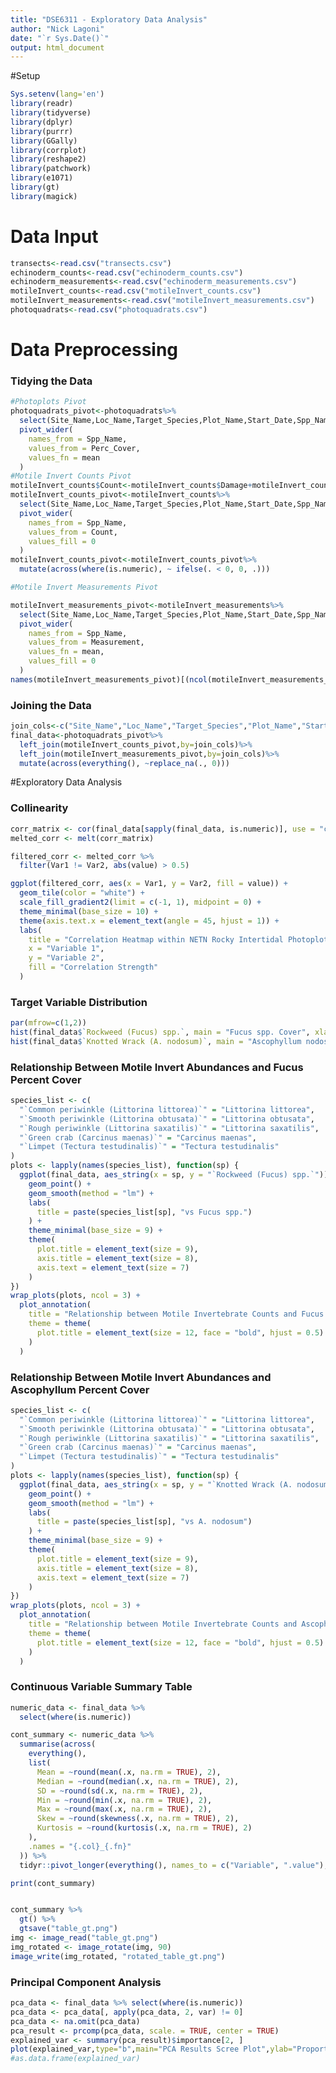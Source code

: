 ```yaml
---
title: "DSE6311 - Exploratory Data Analysis"
author: "Nick Lagoni"
date: "`r Sys.Date()`"
output: html_document
---
```


#Setup
```r
Sys.setenv(lang='en')
library(readr)
library(tidyverse)
library(dplyr)
library(purrr)
library(GGally)
library(corrplot)
library(reshape2)
library(patchwork)
library(e1071)
library(gt)
library(magick)
```


# Data Input
```r
transects<-read.csv("transects.csv")
echinoderm_counts<-read.csv("echinoderm_counts.csv")
echinoderm_measurements<-read.csv("echinoderm_measurements.csv")
motileInvert_counts<-read.csv("motileInvert_counts.csv")
motileInvert_measurements<-read.csv("motileInvert_measurements.csv")
photoquadrats<-read.csv("photoquadrats.csv")

```

# Data Preprocessing

### Tidying the Data
```r
#Photoplots Pivot
photoquadrats_pivot<-photoquadrats%>%
  select(Site_Name,Loc_Name,Target_Species,Plot_Name,Start_Date,Spp_Name,Perc_Cover)%>%
  pivot_wider(
    names_from = Spp_Name,
    values_from = Perc_Cover,
    values_fn = mean
  )
#Motile Invert Counts Pivot
motileInvert_counts$Count<-motileInvert_counts$Damage+motileInvert_counts$No.Damage
motileInvert_counts_pivot<-motileInvert_counts%>%
  select(Site_Name,Loc_Name,Target_Species,Plot_Name,Start_Date,Spp_Name,Count)%>%
  pivot_wider(
    names_from = Spp_Name,
    values_from = Count,
    values_fill = 0
  )
motileInvert_counts_pivot<-motileInvert_counts_pivot%>%
  mutate(across(where(is.numeric), ~ ifelse(. < 0, 0, .)))

#Motile Invert Measurements Pivot

motileInvert_measurements_pivot<-motileInvert_measurements%>%
  select(Site_Name,Loc_Name,Target_Species,Plot_Name,Start_Date,Spp_Name,Measurement)%>%
  pivot_wider(
    names_from = Spp_Name,
    values_from = Measurement,
    values_fn = mean,
    values_fill = 0
  )
names(motileInvert_measurements_pivot)[(ncol(motileInvert_measurements_pivot)-5):ncol(motileInvert_measurements_pivot)] <- paste0(names(motileInvert_measurements_pivot)[(ncol(motileInvert_measurements_pivot)-5):ncol(motileInvert_measurements_pivot)], " Mean Measure")
```

### Joining the Data
```r
join_cols<-c("Site_Name","Loc_Name","Target_Species","Plot_Name","Start_Date")
final_data<-photoquadrats_pivot%>%
  left_join(motileInvert_counts_pivot,by=join_cols)%>%
  left_join(motileInvert_measurements_pivot,by=join_cols)%>%
  mutate(across(everything(), ~replace_na(., 0)))
```


#Exploratory Data Analysis

### Collinearity
```r
corr_matrix <- cor(final_data[sapply(final_data, is.numeric)], use = "complete.obs")
melted_corr <- melt(corr_matrix)

filtered_corr <- melted_corr %>%
  filter(Var1 != Var2, abs(value) > 0.5)

ggplot(filtered_corr, aes(x = Var1, y = Var2, fill = value)) +
  geom_tile(color = "white") +
  scale_fill_gradient2(limit = c(-1, 1), midpoint = 0) +
  theme_minimal(base_size = 10) +
  theme(axis.text.x = element_text(angle = 45, hjust = 1)) +
  labs(
    title = "Correlation Heatmap within NETN Rocky Intertidal Photoplots",
    x = "Variable 1",
    y = "Variable 2",
    fill = "Correlation Strength"
  )
```

### Target Variable Distribution
```r
par(mfrow=c(1,2))
hist(final_data$`Rockweed (Fucus) spp.`, main = "Fucus spp. Cover", xlab = "Percent Cover")
hist(final_data$`Knotted Wrack (A. nodosum)`, main = "Ascophyllum nodosum Cover", xlab = "Percent Cover")
```

### Relationship Between Motile Invert Abundances and Fucus Percent Cover

```r
species_list <- c(
  "`Common periwinkle (Littorina littorea)`" = "Littorina littorea",
  "`Smooth periwinkle (Littorina obtusata)`" = "Littorina obtusata",
  "`Rough periwinkle (Littorina saxatilis)`" = "Littorina saxatilis",
  "`Green crab (Carcinus maenas)`" = "Carcinus maenas",
  "`Limpet (Tectura testudinalis)`" = "Tectura testudinalis"
)
plots <- lapply(names(species_list), function(sp) {
  ggplot(final_data, aes_string(x = sp, y = "`Rockweed (Fucus) spp.`")) +
    geom_point() +
    geom_smooth(method = "lm") +
    labs(
      title = paste(species_list[sp], "vs Fucus spp.")
    ) +
    theme_minimal(base_size = 9) +
    theme(
      plot.title = element_text(size = 9),
      axis.title = element_text(size = 8),
      axis.text = element_text(size = 7)
    )
})
wrap_plots(plots, ncol = 3) +
  plot_annotation(
    title = "Relationship between Motile Invertebrate Counts and Fucus Percent Cover",
    theme = theme(
      plot.title = element_text(size = 12, face = "bold", hjust = 0.5)
    )
  )
```

### Relationship Between Motile Invert Abundances and Ascophyllum Percent Cover
```r
species_list <- c(
  "`Common periwinkle (Littorina littorea)`" = "Littorina littorea",
  "`Smooth periwinkle (Littorina obtusata)`" = "Littorina obtusata",
  "`Rough periwinkle (Littorina saxatilis)`" = "Littorina saxatilis",
  "`Green crab (Carcinus maenas)`" = "Carcinus maenas",
  "`Limpet (Tectura testudinalis)`" = "Tectura testudinalis"
)
plots <- lapply(names(species_list), function(sp) {
  ggplot(final_data, aes_string(x = sp, y = "`Knotted Wrack (A. nodosum)`")) +
    geom_point() +
    geom_smooth(method = "lm") +
    labs(
      title = paste(species_list[sp], "vs A. nodosum")
    ) +
    theme_minimal(base_size = 9) +
    theme(
      plot.title = element_text(size = 9),
      axis.title = element_text(size = 8),
      axis.text = element_text(size = 7)
    )
})
wrap_plots(plots, ncol = 3) +
  plot_annotation(
    title = "Relationship between Motile Invertebrate Counts and Ascophyllum nodosum Percent Cover",
    theme = theme(
      plot.title = element_text(size = 12, face = "bold", hjust = 0.5)
    )
  )
```

### Continuous Variable Summary Table
```r

numeric_data <- final_data %>%
  select(where(is.numeric))

cont_summary <- numeric_data %>%
  summarise(across(
    everything(),
    list(
      Mean = ~round(mean(.x, na.rm = TRUE), 2),
      Median = ~round(median(.x, na.rm = TRUE), 2),
      SD = ~round(sd(.x, na.rm = TRUE), 2),
      Min = ~round(min(.x, na.rm = TRUE), 2),
      Max = ~round(max(.x, na.rm = TRUE), 2),
      Skew = ~round(skewness(.x, na.rm = TRUE), 2),
      Kurtosis = ~round(kurtosis(.x, na.rm = TRUE), 2)
    ),
    .names = "{.col}_{.fn}"
  )) %>%
  tidyr::pivot_longer(everything(), names_to = c("Variable", ".value"), names_sep = "_")

print(cont_summary)


cont_summary %>%
  gt() %>%
  gtsave("table_gt.png")
img <- image_read("table_gt.png")
img_rotated <- image_rotate(img, 90)
image_write(img_rotated, "rotated_table_gt.png")
```
### Principal Component Analysis
```r
pca_data <- final_data %>% select(where(is.numeric))
pca_data <- pca_data[, apply(pca_data, 2, var) != 0]
pca_data <- na.omit(pca_data)
pca_result <- prcomp(pca_data, scale. = TRUE, center = TRUE)
explained_var <- summary(pca_result)$importance[2, ]
plot(explained_var,type="b",main="PCA Results Scree Plot",ylab="Proportion of Variance Explained",xlab="Principal Component")
#as.data.frame(explained_var)
```

